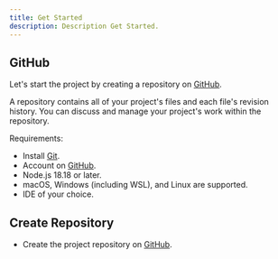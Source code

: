 ```yaml
---
title: Get Started
description: Description Get Started.
---
```


## GitHub

Let's start the project by creating a repository on [GitHub](https://github.com/).

A repository contains all of your project's files and each file's revision history. You can discuss and manage your project's work within the repository.

<Callout type="info">
Requirements:

- Install [Git](https://git-scm.com/downloads).
- Account on [GitHub](https://github.com/).
- Node.js 18.18 or later.
- macOS, Windows (including WSL), and Linux are supported.
- IDE of your choice.

</Callout>

## Create Repository

- Create the project repository on [GitHub](https://docs.github.com/en/get-started/quickstart/create-a-repo).
